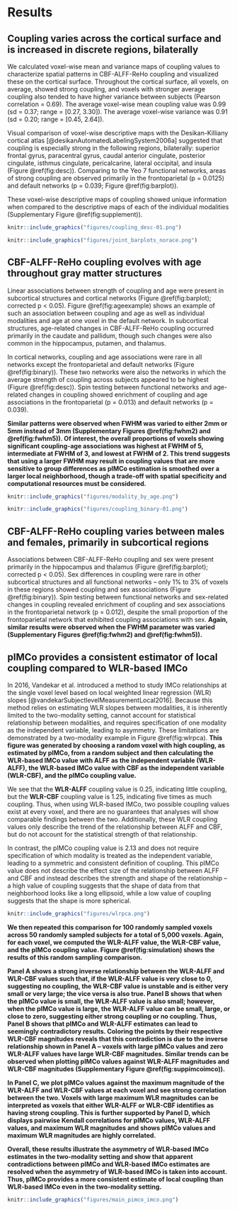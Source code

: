 # Results 

## Coupling varies across the cortical surface and is increased in discrete regions, bilaterally 
  We calculated voxel-wise mean and variance maps of coupling values to characterize spatial patterns in CBF-ALFF-ReHo coupling and visualized these on the cortical surface. Throughout the cortical surface, all voxels, on average, showed strong coupling, and voxels with stronger average coupling also tended to have higher variance between subjects (Pearson correlation = 0.69). The average voxel-wise mean coupling value was 0.99 (sd = 0.37; range = [0.27, 3.30]). The average voxel-wise variance was 0.91 (sd = 0.20; range = [0.45, 2.64]).
  
  Visual comparison of voxel-wise descriptive maps with the Desikan-Killiany cortical atlas [@desikanAutomatedLabelingSystem2006a] suggested that coupling is especially strong in the following regions, bilaterally: superior frontal gyrus, paracentral gyrus, caudal anterior cingulate, posterior cingulate, isthmus cingulate, pericalcarine, lateral occipital, and insula (Figure \@ref(fig:desc)). Comparing to the Yeo 7 functional networks, areas of strong coupling are observed primarily in the frontoparietal (p = 0.0125) and default networks (p = 0.039; Figure \@ref(fig:barplot)).

  These voxel-wise descriptive maps of coupling showed unique information when compared to the descriptive maps of each of the individual modalities (Supplementary Figure \@ref(fig:supplement)).
  
```r
knitr::include_graphics("figures/coupling_desc-01.png")
```
  
```r
knitr::include_graphics("figures/joint_barplots_norace.png")
```

## CBF-ALFF-ReHo coupling evolves with age throughout gray matter structures 
  Linear associations between strength of coupling and age were present in subcortical structures and cortical networks (Figure \@ref(fig:barplot); corrected p < 0.05). Figure \@ref(fig:ageexample) shows an example of such an association between coupling and age as well as individual modalities and age at one voxel in the default network. In subcortical structures, age-related changes in CBF-ALFF-ReHo coupling occurred primarily in the caudate and pallidum, though such changes were also common in the hippocampus, putamen, and thalamus.
  
  In cortical networks, coupling and age associations were rare in all networks except the frontoparietal and default networks (Figure \@ref(fig:binary)). These two networks were also the networks in which the average strength of coupling across subjects appeared to be highest (Figure \@ref(fig:desc)). Spin testing between functional networks and age-related changes in coupling showed enrichment of coupling and age associations in the frontoparietal (p = 0.013) and default networks (p = 0.039).
  
  **Similar patterns were observed when FWHM was varied to either 2mm or 5mm instead of 3mm (Supplementary Figures \@ref(fig:fwhm2) and \@ref(fig:fwhm5)). Of interest, the overall proportions of voxels showing significant coupling-age associations was highest at FWHM of 5, intermediate at FWHM of 3, and lowest at FWHM of 2. This trend suggests that using a larger FWHM may result in coupling values that are more sensitive to group differences as pIMCo estimation is smoothed over a larger local neighborhood, though a trade-off with spatial specificity and computational resources must be considered.**
  
```r
knitr::include_graphics("figures/modality_by_age.png")
```

```r
knitr::include_graphics("figures/coupling_binary-01.png")
```

## CBF-ALFF-ReHo coupling varies between males and females, primarily in subcortical regions 
  Associations between CBF-ALFF-ReHo coupling and sex were present primarily in the hippocampus and thalamus (Figure \@ref(fig:barplot); corrected p < 0.05). Sex differences in coupling were rare in other subcortical structures and all functional networks -- only 1% to 3% of voxels in these regions showed coupling and sex associations (Figure \@ref(fig:binary)). Spin testing between functional networks and sex-related changes in coupling revealed enrichment of coupling and sex associations in the frontoparietal network (p = 0.012), despite the small proportion of the frontoparietal network that exhibited coupling associations with sex. **Again, similar results were observed when the FWHM parameter was varied (Supplementary Figures \@ref(fig:fwhm2) and \@ref(fig:fwhm5)).**

## pIMCo provides a consistent estimator of local coupling compared to WLR-based IMCo
   In 2016, Vandekar et al. introduced a method to study IMCo relationships at the single voxel level based on local weighted linear regression (WLR) slopes [@vandekarSubjectlevelMeasurementLocal2016]. Because this method relies on estimating WLR slopes between modalities, it is inherently limited to the two-modality setting, cannot account for statistical relationship between modalities, and requires specification of one modality as the independent variable, leading to asymmetry. These limitations are demonstrated by a two-modality example in Figure \@ref(fig:wlrpca). **This figure was generated by choosing a random voxel with high coupling, as estimated by pIMCo, from a random subject and then calculating the WLR-based IMCo value with ALFF as the independent variable (WLR-ALFF), the WLR-based IMCo value with CBF as the independent variable (WLR-CBF), and the pIMCo coupling value.**
   
   We see that the **WLR-ALFF** coupling value is 0.25, indicating little coupling, but the **WLR-CBF** coupling value is 1.25, indicating five times as much coupling. Thus, when using WLR-based IMCo, two possible coupling values exist at every voxel, and there are no guarantees that analyses will show comparable findings between the two. Additionally, these WLR coupling values only describe the trend of the relationship between ALFF and CBF, but do not account for the statistical strength of that relationship.
   
   In contrast, the pIMCo coupling value is 2.13 and does not require specification of which modality is treated as the independent variable, leading to a symmetric and consistent definition of coupling. This pIMCo value does not describe the effect size of the relationship between ALFF and CBF and instead describes the strength and shape of the relationship -- a high value of coupling suggests that the shape of data from that neighborhood looks like a long ellipsoid, while a low value of coupling suggests that the shape is more spherical.
   
```r
knitr::include_graphics("figures/wlrpca.png")
```

  **We then repeated this comparison for 100 randomly sampled voxels across 50 randomly sampled subjects for a total of 5,000 voxels. Again, for each voxel, we computed the WLR-ALFF value, the WLR-CBF value, and the pIMCo coupling value. Figure \@ref(fig:simulation) shows the results of this random sampling comparison.**
  
  **Panel A shows a strong inverse relationship between the WLR-ALFF and WLR-CBF values such that, if the WLR-ALFF value is very close to 0, suggesting no coupling, the WLR-CBF value is unstable and is either very small or very large; the vice versa is also true. Panel B shows that when the pIMCo value is small, the WLR-ALFF value is also small; however, when the pIMCo value is large, the WLR-ALFF value can be small, large, or close to zero, suggesting either strong coupling or no coupling. Thus, Panel B shows that pIMCo and WLR-ALFF estimates can lead to seemingly contradictory results. Coloring the points by their respective WLR-CBF magnitudes reveals that this contradiction is due to the inverse relationship shown in Panel A -- voxels with large pIMCo values and zero WLR-ALFF values have large WLR-CBF magnitudes. Similar trends can be observed when plotting pIMCo values against WLR-ALFF magnitudes and WLR-CBF magnitudes (Supplementary Figure \@ref(fig:suppimcoimco)).**
  
  **In Panel C, we plot pIMCo values against the maximum magnitude of the WLR-ALFF and WLR-CBF values at each voxel and see strong correlation between the two. Voxels with large maximum WLR magnitudes can be interpreted as voxels that either WLR-ALFF or WLR-CBF identifies as having strong coupling. This is further supported by Panel D, which displays pairwise Kendall correlations for pIMCo values, WLR-ALFF values, and maximum WLR magnitudes and shows pIMCo values and maximum WLR magnitudes are highly correlated.**
  
  **Overall, these results illustrate the asymmetry of WLR-based IMCo estimates in the two-modality setting and show that apparent contradictions between pIMCo and WLR-based IMCo estimates are resolved when the asymmetry of WLR-based IMCo is taken into account. Thus, pIMCo provides a more consistent estimate of local coupling than WLR-based IMCo even in the two-modality setting.**

```r
knitr::include_graphics("figures/main_pimco_imco.png")
```
